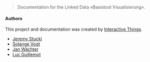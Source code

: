 
> Documentation for the Linked Data «Basistool Visualisierung».

<ImageSpecimen src="./static/docs/hero.png" plain />

#### Authors

This project and documentation was created by [Interactive Things](https://www.interactivethings.com).

- [Jeremy Stucki](jeremy@interactivethings.com)
- [Solange Vogt](solange@interactivethings.com)
- [Jan Wächter](jan@interactivethings.com)
- [Luc Guillemot](luc@interactivethings.com)

